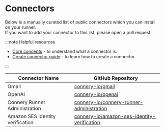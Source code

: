 # Connectors

Below is a manually curated list of public connectors which you can install on your runner.<br/>
If you want to add your connector to this list, please open a pull request.

:::note Helpful resources

- [Core concepts](/docs/introduction/core-concepts) - to understand what a connector is.
- [Create connector guide](/docs/guides/create-connector) - to learn how to create a connector.

:::

| Connector Name                   | GitHub Repository                                                                                             |
| -------------------------------- | ------------------------------------------------------------------------------------------------------------- |
| Gmail                            | [connery-io/gmail](https://github.com/connery-io/gmail)                                                       |
| OpenAI                           | [connery-io/openai](https://github.com/connery-io/openai)                                                     |
| Connery Runner Administration    | [connery-io/connery-runner-administration](https://github.com/connery-io/connery-runner-administration)       |
| Amazon SES identity verification | [connery-io/amazon-ses-identity-verification](https://github.com/connery-io/amazon-ses-identity-verification) |
